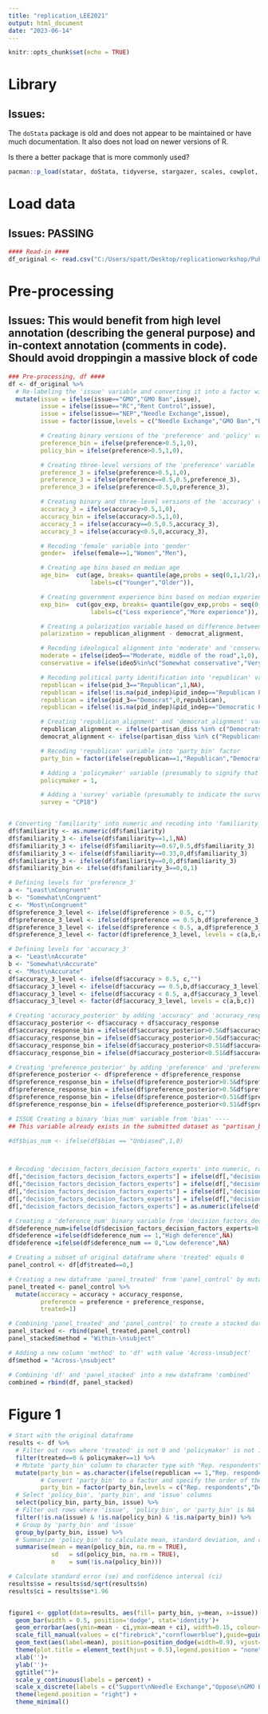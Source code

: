 ```yaml
---
title: "replication_LEE2021"
output: html_document
date: "2023-06-14"
---
```


```r
knitr::opts_chunk$set(echo = TRUE)
```


# Library 

## Issues: 
The `doStata` package is old and does not appear to be maintained or have much documentation. It also does not load on newer versions of R. 

Is there a better package that is more commonly used? 

```r

pacman::p_load(statar, doStata, tidyverse, stargazer, scales, cowplot, xtable)

```

# Load data 
## Issues: PASSING
```r
#### Read-in ####
df_original <- read.csv("C:/Users/spatt/Desktop/replicationworkshop/Public_access_datafile_APSR_Lee_2021.csv",stringsAsFactors = F)
```


# Pre-processing
## Issues: This would benefit from high level annotation (describing the general purpose) and in-context annotation (comments in code). Should avoid droppingin a massive block of code

```r
### Pre-processing, df ####
df <- df_original %>%
  # Re-labeling the 'issue' variable and converting it into a factor with specific levels
  mutate(issue = ifelse(issue=="GMO","GMO Ban",issue),
         issue = ifelse(issue=="RC","Rent Control",issue),
         issue = ifelse(issue=="NEP","Needle Exchange",issue),
         issue = factor(issue,levels = c("Needle Exchange","GMO Ban","Rent Control")),

         # Creating binary versions of the 'preference' and 'policy' variables
         preference_bin = ifelse(preference>0.5,1,0),
         policy_bin = ifelse(preference>0.5,1,0),

         # Creating three-level versions of the 'preference' variable
         preference_3 = ifelse(preference>0.5,1,0),
         preference_3 = ifelse(preference==0.5,0.5,preference_3),
         preference_3 = ifelse(preference<0.5,0,preference_3),

         # Creating binary and three-level versions of the 'accuracy' variable
         accuracy_3 = ifelse(accuracy>0.5,1,0),
         accuracy_bin = ifelse(accuracy>0.5,1,0),
         accuracy_3 = ifelse(accuracy==0.5,0.5,accuracy_3),
         accuracy_3 = ifelse(accuracy<0.5,0,accuracy_3),

         # Recoding 'female' variable into 'gender'
         gender=  ifelse(female==1,"Women","Men"),

         # Creating age bins based on median age
         age_bin=  cut(age, breaks= quantile(age,probs = seq(0,1,1/2),na.rm = T),
                       labels=c("Younger","Older")),

         # Creating government experience bins based on median experience
         exp_bin=  cut(gov_exp, breaks= quantile(gov_exp,probs = seq(0,1,1/2),na.rm = T),
                       labels=c("Less experience","More experience")),

         # Creating a polarization variable based on difference between 'republican_alignment' and 'democrat_alignment'
         polarization = republican_alignment - democrat_alignment,

         # Recoding ideological alignment into 'moderate' and 'conservative' variables
         moderate = ifelse(ideo5=="Moderate, middle of the road",1,0),
         conservative = ifelse(ideo5%in%c("Somewhat conservative","Very conservative"),1,0),

         # Recoding political party identification into 'republican' variable
         republican = ifelse(pid_3=="Republican",1,NA),
         republican = ifelse(!is.na(pid_indep)&pid_indep=="Republican Party",1,republican),
         republican = ifelse(pid_3=="Democrat",0,republican),
         republican = ifelse(!is.na(pid_indep)&pid_indep=="Democratic Party",0,republican),

         # Creating 'republican_alignment' and 'democrat_alignment' variables based on specific statements in 'partisan_diss'
         republican_alignment <- ifelse(partisan_diss %in% c("Democrats are more likely to support rent control","Democrats are more likely to support a GMO ban","Republicans are more likely to support the use of needle exchanges"),1,0),
         democrat_alignment <- ifelse(partisan_diss %in% c("Republicans are more likely to support rent control","Republicans are more likely to support a GMO ban","Democrats are more likely to support the use of needle exchanges"),1,0),

         # Recoding 'republican' variable into 'party_bin' factor
         party_bin = factor(ifelse(republican==1,"Republican","Democrat")),

         # Adding a 'policymaker' variable (presumably to signify that all respondents are policymakers)
         policymaker = 1,

         # Adding a 'survey' variable (presumably to indicate the survey code)
         survey = "CP18")


# Converting 'familiarity' into numeric and recoding into 'familiarity_3' (three-level) and 'familiarity_bin' (binary) variables
df$familiarity <- as.numeric(df$familiarity)
df$familiarity_3 <- ifelse(df$familiarity==1,1,NA)
df$familiarity_3 <- ifelse(df$familiarity==0.67,0.5,df$familiarity_3)
df$familiarity_3 <- ifelse(df$familiarity==0.33,0,df$familiarity_3)
df$familiarity_3 <- ifelse(df$familiarity==0,0,df$familiarity_3)
df$familiarity_bin <- ifelse(df$familiarity_3==0,0,1)

# Defining levels for 'preference_3' 
a <- "Least\nCongruent"
b <- "Somewhat\nCongruent"
c <- "Most\nCongruent"
df$preference_3_level <- ifelse(df$preference > 0.5, c,"")
df$preference_3_level <- ifelse(df$preference == 0.5,b,df$preference_3_level)
df$preference_3_level <- ifelse(df$preference < 0.5, a,df$preference_3_level)
df$preference_3_level <- factor(df$preference_3_level, levels = c(a,b,c))

# Defining levels for 'accuracy_3' 
a <- "Least\nAccurate"
b <- "Somewhat\nAccurate"
c <- "Most\nAccurate"
df$accuracy_3_level <- ifelse(df$accuracy > 0.5, c,"")
df$accuracy_3_level <- ifelse(df$accuracy == 0.5,b,df$accuracy_3_level)
df$accuracy_3_level <- ifelse(df$accuracy < 0.5, a,df$accuracy_3_level)
df$accuracy_3_level <- factor(df$accuracy_3_level, levels = c(a,b,c))

# Creating 'accuracy_posterior' by adding 'accuracy' and 'accuracy_response', and recoding into 'accuracy_response_bin'
df$accuracy_posterior <- df$accuracy + df$accuracy_response
df$accuracy_response_bin = ifelse(df$accuracy_posterior>0.5&df$accuracy<0.51,1,NA)
df$accuracy_response_bin = ifelse(df$accuracy_posterior>0.5&df$accuracy>0.5,0,df$accuracy_response_bin)
df$accuracy_response_bin = ifelse(df$accuracy_posterior<0.51&df$accuracy<0.51,0,df$accuracy_response_bin)
df$accuracy_response_bin = ifelse(df$accuracy_posterior<0.51&df$accuracy>0.51,0,df$accuracy_response_bin)

# Creating 'preference_posterior' by adding 'preference' and 'preference_response', and recoding into 'preference_response_bin'
df$preference_posterior <- df$preference + df$preference_response
df$preference_response_bin = ifelse(df$preference_posterior>0.5&df$preference<0.51,1,NA)
df$preference_response_bin = ifelse(df$preference_posterior>0.5&df$preference>0.51,0,df$preference_response_bin)
df$preference_response_bin = ifelse(df$preference_posterior<0.51&df$preference<0.51,0,df$preference_response_bin)
df$preference_response_bin = ifelse(df$preference_posterior<0.51&df$preference>0.51,0,df$preference_response_bin)

# ISSUE Creating a binary 'bias_num' variable from 'bias' ----
## This variable already exists in the submitted dataset as "partisan_bias"

#df$bias_num <- ifelse(df$bias == "Unbiased",1,0)



# Recoding 'decision_factors_decision_factors_experts' into numeric, ranging from 0 to 1
df[,"decision_factors_decision_factors_experts"] = ifelse(df[,"decision_factors_decision_factors_experts"]=="Extremely important","1",df[,"decision_factors_decision_factors_experts"])
df[,"decision_factors_decision_factors_experts"] = ifelse(df[,"decision_factors_decision_factors_experts"]=="Very important","0.75",df[,"decision_factors_decision_factors_experts"])
df[,"decision_factors_decision_factors_experts"] = ifelse(df[,"decision_factors_decision_factors_experts"]=="Moderately important","0.5",df[,"decision_factors_decision_factors_experts"])
df[,"decision_factors_decision_factors_experts"] = ifelse(df[,"decision_factors_decision_factors_experts"]=="Slightly important","0.25",df[,"decision_factors_decision_factors_experts"])
df[,"decision_factors_decision_factors_experts"] = as.numeric(ifelse(df[,"decision_factors_decision_factors_experts"]=="Not at all important","0",df[,"decision_factors_decision_factors_experts"]))

# Creating a 'deference_num' binary variable from 'decision_factors_decision_factors_experts', and recoding it into 'deference' with levels 'High deference' and 'Low deference'
df$deference_num=ifelse(df$decision_factors_decision_factors_experts>0.25,1,0)
df$deference =ifelse(df$deference_num == 1,"High deference",NA)
df$deference =ifelse(df$deference_num == 0,"Low deference",NA)

# Creating a subset of original dataframe where 'treated' equals 0
panel_control <- df[df$treated==0,]

# Creating a new dataframe 'panel_treated' from 'panel_control' by mutating 'accuracy' and 'preference' to account for response, and setting 'treated' to 1
panel_treated <- panel_control %>%
  mutate(accuracy = accuracy + accuracy_response,
         preference = preference + preference_response,
         treated=1)

# Combining 'panel_treated' and 'panel_control' to create a stacked dataframe 'panel_stacked' and adding a new column 'method' with value 'Within-\nsubject'
panel_stacked <- rbind(panel_treated,panel_control)
panel_stacked$method = "Within-\nsubject"

# Adding a new column 'method' to 'df' with value 'Across-\nsubject'
df$method = "Across-\nsubject"

# Combining 'df' and 'panel_stacked' into a new dataframe 'combined'
combined = rbind(df, panel_stacked)

```


# Figure 1

```r

# Start with the original dataframe
results <- df %>%
  # Filter out rows where 'treated' is not 0 and 'policymaker' is not 1
  filter(treated==0 & policymaker==1) %>%
  # Mutate 'party_bin' column to character type with "Rep. respondents" where 'republican' equals 1 and "Dem. respondents" otherwise
  mutate(party_bin = as.character(ifelse(republican == 1,"Rep. respondents","Dem. respondents")),
         # Convert 'party_bin' to a factor and specify the order of the levels
         party_bin = factor(party_bin,levels = c("Rep. respondents","Dem. respondents"))) %>%
  # Select 'policy_bin', 'party_bin', and 'issue' columns
  select(policy_bin, party_bin, issue) %>%
  # Filter out rows where 'issue', 'policy_bin', or 'party_bin' is NA
  filter(!is.na(issue) & !is.na(policy_bin) & !is.na(party_bin)) %>%
  # Group by 'party_bin' and 'issue'
  group_by(party_bin, issue) %>%
  # Summarize 'policy_bin' to calculate mean, standard deviation, and count of non-NA values
  summarise(mean = mean(policy_bin, na.rm = TRUE),
            sd   = sd(policy_bin, na.rm = TRUE),
            n    = sum(!is.na(policy_bin)))

# Calculate standard error (se) and confidence interval (ci)
results$se = results$sd/sqrt(results$n)
results$ci = results$se*1.96


figure1 <- ggplot(data=results, aes(fill= party_bin, y=mean, x=issue)) +
  geom_bar(width = 0.5, position='dodge', stat='identity')+
  geom_errorbar(aes(ymin=mean - ci,ymax=mean + ci), width=0.15, colour="gray48", position = position_dodge(width = 0.5)) +
  scale_fill_manual(values = c("firebrick","cornflowerblue"),guide=guide_legend(title=NULL))+
  geom_text(aes(label=mean), position=position_dodge(width=0.9), vjust=5.5, size=4)+
  theme(plot.title = element_text(hjust = 0.5),legend.position = "none")+
  xlab('')+ 
  ylab('')+
  ggtitle("")+
  scale_y_continuous(labels = percent) +
  scale_x_discrete(labels = c("Support\nNeedle Exchange","Oppose\nGMO Ban","Oppose\nRent Control"))+
  theme(legend.position = "right") + 
  theme_minimal()

```



